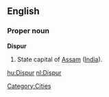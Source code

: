 ==English==

===Proper noun===
'''Dispur'''

#State capital of [[Assam]] ([[India]]).

[[Category:Cities]]

[[hu:Dispur]]
[[nl:Dispur]]